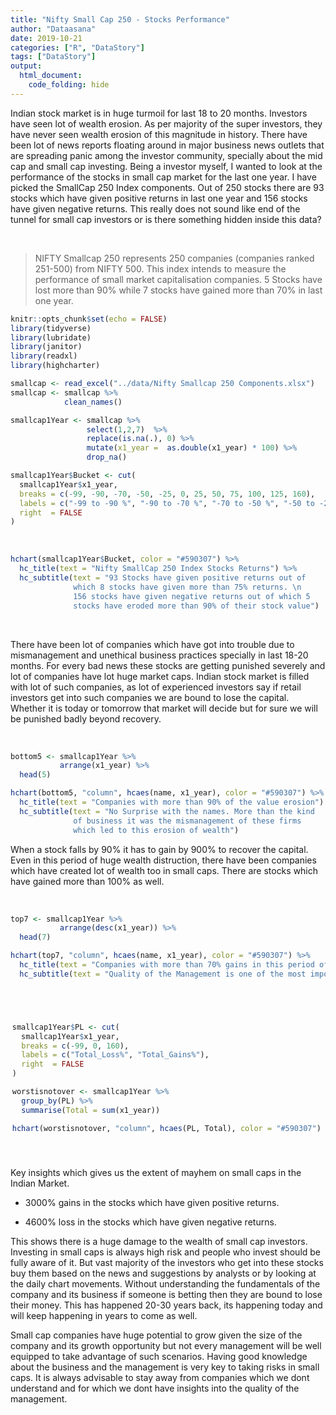 ```yaml
---
title: "Nifty Small Cap 250 - Stocks Performance"
author: "Dataasana"
date: 2019-10-21
categories: ["R", "DataStory"]
tags: ["DataStory"]
output:
  html_document:
    code_folding: hide
---
```


Indian stock market is in huge turmoil for last 18 to 20 months. Investors have seen lot of wealth erosion. As per majority of the super investors, they have never seen wealth erosion of this magnitude in history. There have been lot of news reports floating around in major business news outlets that are spreading panic among the investor community, specially about the mid cap and small cap investing. Being a investor myself, I wanted to look at the performance of the stocks in small cap market for the last one year. I have picked the SmallCap 250 Index components. Out of 250 stocks there are 93 stocks which have given positive returns in last one year and 156 stocks have given negative returns. This really does not sound like end of the tunnel for small cap investors or is there something hidden inside this data?

<br>

> NIFTY Smallcap 250 represents 250 companies (companies ranked 251-500) from NIFTY 500. This index intends to measure the performance of small market capitalisation companies. 5 Stocks have lost more than 90% while 7 stocks have gained more than 70% in last one year.


```r

knitr::opts_chunk$set(echo = FALSE)
library(tidyverse)
library(lubridate)
library(janitor)
library(readxl)
library(highcharter)

smallcap <- read_excel("../data/Nifty Smallcap 250 Components.xlsx") 
smallcap <- smallcap %>% 
            clean_names()

smallcap1Year <- smallcap %>% 
                 select(1,2,7)  %>% 
                 replace(is.na(.), 0) %>% 
                 mutate(x1_year =  as.double(x1_year) * 100) %>%
                 drop_na()

smallcap1Year$Bucket <- cut(
  smallcap1Year$x1_year,
  breaks = c(-99, -90, -70, -50, -25, 0, 25, 50, 75, 100, 125, 160),
  labels = c("-99 to -90 %", "-90 to -70 %", "-70 to -50 %", "-50 to -25 %", "-25 to 0 %", "0 to 25 %",  "25 to 50 %", "50 to 75 %",  "75 to 100 %", "100 to 125 %",  "125 to 160 %"),
  right  = FALSE
)

```


<br>

```r

hchart(smallcap1Year$Bucket, color = "#590307") %>%
  hc_title(text = "Nifty SmallCap 250 Index Stocks Returns") %>%
  hc_subtitle(text = "93 Stocks have given positive returns out of
              which 8 stocks have given more than 75% returns. \n 
              156 stocks have given negative returns out of which 5 
              stocks have eroded more than 90% of their stock value")

```

<br>

There have been lot of companies which have got into trouble due to mismanagement and unethical business practices specially in last 18-20 months. For every bad news these stocks are getting punished severely and lot of companies have lot huge market caps. Indian stock market is filled with lot of such companies, as lot of experienced investors say if retail investors get into such companies we are bound to lose the capital. Whether it is today or tomorrow that market will decide but for sure we will be punished badly beyond recovery.


<br>


```r

bottom5 <- smallcap1Year %>%
           arrange(x1_year) %>%
  head(5)

hchart(bottom5, "column", hcaes(name, x1_year), color = "#590307") %>%
  hc_title(text = "Companies with more than 90% of the value erosion") %>%
  hc_subtitle(text = "No Surprise with the names. More than the kind 
              of business it was the mismanagement of these firms 
              which led to this erosion of wealth")

```


When a stock falls by 90% it has to gain by 900% to recover the capital. Even in this period of huge wealth distruction, there have been companies which have created lot of wealth too in small caps. There are stocks which have gained more than 100% as well. 

<br>


```r

top7 <- smallcap1Year %>%
           arrange(desc(x1_year)) %>%
  head(7)

hchart(top7, "column", hcaes(name, x1_year), color = "#590307") %>%
  hc_title(text = "Companies with more than 70% gains in this period of uncertainity") %>%
  hc_subtitle(text = "Quality of the Management is one of the most important factor")

```


<br>
<br>
<br>
<br>

<div style= "float:right;position: relative; top: -40px;">
```r

smallcap1Year$PL <- cut(
  smallcap1Year$x1_year,
  breaks = c(-99, 0, 160),
  labels = c("Total_Loss%", "Total_Gains%"),
  right  = FALSE
)

worstisnotover <- smallcap1Year %>%
  group_by(PL) %>%
  summarise(Total = sum(x1_year))

hchart(worstisnotover, "column", hcaes(PL, Total), color = "#590307") 

```

</div>

Key insights which gives us the extent of mayhem on small caps in the Indian Market.

* 3000% gains in the stocks which have given positive returns. 

* 4600% loss in the stocks which have given negative returns.

This shows there is a huge damage to the wealth of small cap investors. Investing in small caps is always high risk and people who invest should be fully aware of it. But vast majority of the investors who get into these stocks buy them based on the news and suggestions by analysts or by looking at the daily chart movements. Without understanding the fundamentals of the company and its business if someone is betting then they are bound to lose their money. This has happened 20-30 years back, its happening today and will keep happening in years to come as well.

Small cap companies have huge potential to grow given the size of the company and its growth opportunity but not every management will be well equipped to take advantage of such scenarios. Having good knowledge about the business and the management is very key to taking risks in small caps. It is always advisable to stay away from companies which we dont understand and for which we dont have insights into the quality of the management.